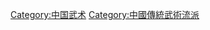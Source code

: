{{Catnav|頁面分類|各種主題的頁面分類|按國家分類|各國文化|中国文化}}
{{Catnav|頁面分類|…|搏擊運動|武术|中国武术}}

{{catmore}}

[[Category:中国武术|Category:中国武术]]
[[Category:中國傳統武術流派|Category:中國傳統武術流派]]